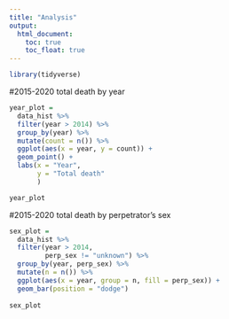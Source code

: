 ```yaml
---
title: "Analysis"
output: 
  html_document:
    toc: true
    toc_float: true
---
```

```r
library(tidyverse)
```

#2015-2020 total death by year
```r
year_plot = 
  data_hist %>% 
  filter(year > 2014) %>% 
  group_by(year) %>%
  mutate(count = n()) %>% 
  ggplot(aes(x = year, y = count)) + 
  geom_point() +
  labs(x = "Year",
       y = "Total death"
       )

year_plot
```

#2015-2020 total death by perpetrator’s sex
```r
sex_plot = 
  data_hist %>% 
  filter(year > 2014,
         perp_sex != "unknown") %>% 
  group_by(year, perp_sex) %>%
  mutate(n = n()) %>% 
  ggplot(aes(x = year, group = n, fill = perp_sex)) + 
  geom_bar(position = "dodge") 
  
sex_plot
```


